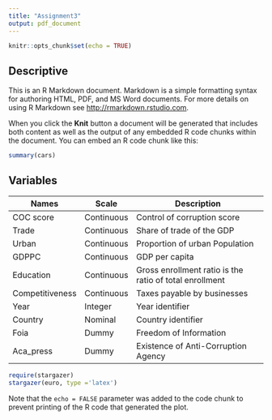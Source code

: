 ```yaml
---
title: "Assignment3"
output: pdf_document
---
```


```r
knitr::opts_chunk$set(echo = TRUE)
```

## Descriptive

This is an R Markdown document. Markdown is a simple formatting syntax for authoring HTML, PDF, and MS Word documents. For more details on using R Markdown see <http://rmarkdown.rstudio.com>.

When you click the **Knit** button a document will be generated that includes both content as well as the output of any embedded R code chunks within the document. You can embed an R code chunk like this:

```r
summary(cars)
```

## Variables

| Names           | Scale      | Description                                             |
|-----------------|------------|---------------------------------------------------------|
| COC score       | Continuous | Control of corruption score                             |
| Trade           | Continuous | Share of trade of the GDP                               |
| Urban           | Continuous | Proportion of urban Population                          |
| GDPPC           | Continuous | GDP per capita                                          |
| Education       | Continuous | Gross enrollment ratio is the ratio of total enrollment |
| Competitiveness | Continuous | Taxes payable by businesses                             |
| Year            | Integer    | Year identifier                                         |
| Country         | Nominal    | Country identifier                                      |
| Foia            | Dummy      | Freedom of Information                                  |
| Aca_press       | Dummy      | Existence of Anti-Corruption Agency                     |                                     
```r
require(stargazer)
stargazer(euro, type ='latex')
```

Note that the `echo = FALSE` parameter was added to the code chunk to prevent printing of the R code that generated the plot.
